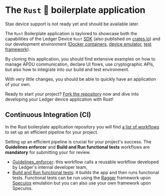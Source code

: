 
# The `Rust` 🦀 boilerplate application

<Callout type="info" emoji="ℹ️">
Stax device support is not ready yet and should be available later.
</Callout>

The `Rust` Boilerplate application is taylored to showcase both the capabilities of the Ledger Device `Rust` [SDK](https://github.com/LedgerHQ/ledger-device-rust-sdk/tree/master) 
(also published on [crates.io](https://crates.io/crates/ledger_device_sdk)) and our development environment ([Docker containers](https://github.com/LedgerHQ/ledger-app-builder), 
[device emulator](https://github.com/LedgerHQ/speculos), [test framework](https://github.com/LedgerHQ/ragger)).

By cloning this application, you should find extensive examples on how to manage APDU communication, declare UI flows,
use cryptographic APIs, but also how to integrate into our build and test environment.

With very little changes, you should be able to quickly have an application of your own.

<Callout emoji="🔨">Ready to start your project? <a href="https://github.com/LedgerHQ/app-boilerplate-rust" target='_blank'>Fork the repository</a> now and dive into developing your Ledger device application with Rust!</Callout>

## Continuous Integration (CI)

In the Rust boilerplate application repository you will find [a list of workflows](https://github.com/LedgerHQ/app-boilerplate-rust/tree/main/.github/workflows) 
to set up an efficient <Glossary word="CI"></Glossary> pipeline for your project.

<Callout type="warning" emoji="⚠️">Setting up an efficient <Glossary word="CI"></Glossary> pipeline is crucial for your project's success. The <b>Guidelines enforcer</b> and <b>Build and Run functional tests</b> workflows are <b>mandatory</b> for submitting your <Glossary word="device application"></Glossary> for review.</Callout>

- [Guidelines_enforcer](https://github.com/LedgerHQ/app-boilerplate-rust/blob/main/.github/workflows/guidelines_enforcer.yml):
  this workflow calls a reusable workflow developed by Ledger's internal developer team,
- [Build and Run functional tests](https://github.com/LedgerHQ/app-boilerplate-rust/blob/main/.github/workflows/build_and_functional_tests.yml): it builds 
the app and then runs functional tests. Functional tests can be run using the [Ragger](https://github.com/LedgerHQ/ragger) framework upon [Speculos](https://github.com/LedgerHQ/speculos) 
emulation but you can also use your own framework upon Speculos.
